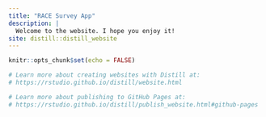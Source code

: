 ```yaml
---
title: "RACE Survey App"
description: |
  Welcome to the website. I hope you enjoy it!
site: distill::distill_website
---
```


```r
knitr::opts_chunk$set(echo = FALSE)

# Learn more about creating websites with Distill at:
# https://rstudio.github.io/distill/website.html

# Learn more about publishing to GitHub Pages at:
# https://rstudio.github.io/distill/publish_website.html#github-pages

```

